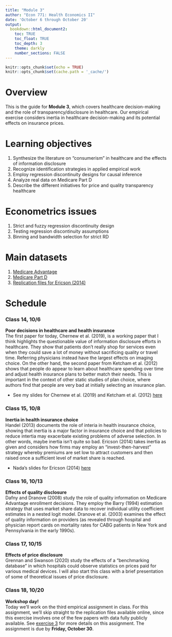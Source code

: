 ```yaml
---
title: "Module 3"
author: "Econ 771: Health Economics II"
date: 'October 6 through October 20'
output: 
  bookdown::html_document2:
    toc: TRUE
    toc_float: TRUE
    toc_depth: 3
    theme: darkly
    number_sections: FALSE
---
```


```r
knitr::opts_chunk$set(echo = TRUE)
knitr::opts_chunk$set(cache.path = '_cache/')
```

# Overview 
This is the guide for **Module 3**, which covers healthcare decision-making and the role of transparency/disclosure in healthcare. Our empirical exercise considers inertia in healthcare decision-making and its potential effects on insurance prices.


# Learning objectives
1. Synthesize the literature on "consumerism" in healthcare and the effects of information disclosure
2. Recognize identification strategies in applied empirical work
3. Employ regression discontinuity designs for causal inference
4. Analyze real data on Medicare Part D
5. Describe the different initiatives for price and quality transparency healthcare


# Econometrics issues
1. Strict and fuzzy regression discontinuity design
2. Testing regression discontinuity assumptions
3. Binning and bandwidth selection for strict RD


# Main datasets
1. [Medicare Advantage](https://github.com/imccart/Medicare-Advantage)
2. [Medicare Part D](https://www.cms.gov/Research-Statistics-Data-and-Systems/Statistics-Trends-and-Reports/MCRAdvPartDEnrolData)
3. [Replication files for Ericson (2014)](https://www.aeaweb.org/articles?id=10.1257/pol.6.1.38)



# Schedule

### Class 14, 10/6
**Poor decisions in healthcare and health insurance**<br>
The first paper for today, Chernew et al. (2019), is a working paper that I think highlights the questionable value of information disclosure efforts in healthcare. They show that patients don't really shop for services even when they could save a lot of money without sacrificing quality or travel time. Referring physicians instead have the largest effects on imaging choice. On the other hand, the second paper from Ketcham et al. (2012) shows that people do appear to learn about healthcare spending over time and adjust health insurance plans to better match their needs. This is important in the context of other static studies of plan choice, where authors find that people are very bad at initially selecting an insurance plan.

- See my slides for Chernew et al. (2019) and Ketcham et al. (2012) [here](slides-chernew-ketcham.html)


### Class 15, 10/8
**Inertia in health insurance choice**<br>
Handel (2013) documents the role of interia in health insurance choice, showing that inertia is a major factor in insurance choice and that policies to reduce intertia may exacerbate existing problems of adverse selection. In other words, maybe inertia isn't quite so bad. Ericson (2014) takes inertia as given and considers how firms may employ an "invest-then-harvest" strategy whereby premiums are set low to attract customers and then raised once a sufficient level of market share is reached. 

- Nada's slides for Ericson (2014) [here](../student-presentations/nada-20201008.pdf)

### Class 16, 10/13
**Effects of quality disclosure**<br>
Dafny and Dranove (2008) study the role of quality information on Medicare Advantage enrollment decisions. They employ the Barry (1994) estimation strategy that uses market share data to recover individual utility coefficient estimates in a nested logit model. Dranove et al. (2003) examines the effect of quality information on providers (as revealed through hospital and physician report cards on mortality rates for CABG patients in New York and Pennsylvania in the early 1990s). 


### Class 17, 10/15
**Effects of price disclosure**<br>
Grennan and Swanson (2020) study the effects of a "benchmarking database" in which hospitals could observe statistics on prices paid for various medical devices. I will also start this class with a brief presentation of some of theoretical issues of price disclosure.


### Class 18, 10/20
**Workshop day!**<br>
Today we'll work on the third empirical assignment in class. For this assignment, we'll skip straight to the replication files available online, since this exercise involves one of the few papers with data fully publicly available. See [exercise 3](../assignments/exercise3.html) for more details on this assignment. The assignment is due by **Friday, October 30**.



